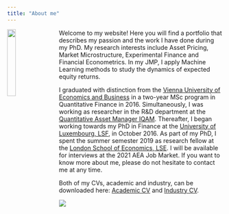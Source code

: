 ```yaml
---
title: "About me"
---
```


<link rel="stylesheet" href="styles.css" type="text/css">

<img src="G_Kai.jpg" style="width:20%; border:0px solid; margin-right: 20px" align="left">

Welcome to my website! Here you will find a portfolio that describes my passion and the work I have done during my PhD. My research interests include Asset Pricing, Market Microstructure, Experimental Finance and Financial Econometrics. In my JMP, I apply Machine Learning methods to study the dynamics of expected equity returns.

I graduated with distinction from the [Vienna University of Economics and Business](https://www.wu.ac.at/studium/master/quantitative-finance/overview/) in a two-year MSc program in Quantitative Finance in 2016. Simultaneously, I was working as researcher in the R&D department at the [Quantitative Asset Manager IQAM](https://www.iqam.com/). Thereafter, I began working towards my PhD in Finance at the [University of Luxembourg, LSF](https://wwwen.uni.lu/research/fdef/luxembourg_school_of_finance_research/people/gabriel_kaiser), in October 2016. As part of my PhD, I spent the summer semester 2019 as research fellow at the [London School of Economics, LSE](https://www.lse.ac.uk/fmg/). I will be available for interviews at the 2021 AEA Job Market. If you want to know more about me, please do not hesitate to contact me at any time. 

Both of my CVs, academic and industry, can be downloaded here: [Academic CV](Academic_CV.pdf) and [Industry CV](CV_EN_A_Industry.pdf).



![](bm.gif)